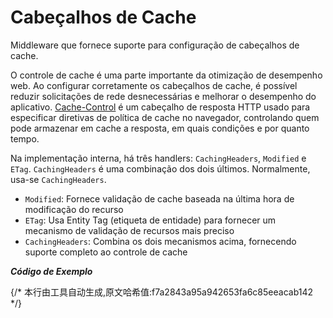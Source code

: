 # Cabeçalhos de Cache

Middleware que fornece suporte para configuração de cabeçalhos de cache.

O controle de cache é uma parte importante da otimização de desempenho web. Ao configurar corretamente os cabeçalhos de cache, é possível reduzir solicitações de rede desnecessárias e melhorar o desempenho do aplicativo. [Cache-Control](https://developer.mozilla.org/pt-BR/docs/Web/HTTP/Headers/Cache-Control) é um cabeçalho de resposta HTTP usado para especificar diretivas de política de cache no navegador, controlando quem pode armazenar em cache a resposta, em quais condições e por quanto tempo.

Na implementação interna, há três handlers: `CachingHeaders`, `Modified` e `ETag`. `CachingHeaders` é uma combinação dos dois últimos. Normalmente, usa-se `CachingHeaders`.

- `Modified`: Fornece validação de cache baseada na última hora de modificação do recurso
- `ETag`: Usa Entity Tag (etiqueta de entidade) para fornecer um mecanismo de validação de recursos mais preciso
- `CachingHeaders`: Combina os dois mecanismos acima, fornecendo suporte completo ao controle de cache

_**Código de Exemplo**_


<Tabs>
  <Tab label="main.rs">
    <CachingHeadersCode/>
  </Tab>
  <Tab label="Cargo.toml">
    <CachingHeadersCargoCode/>
  </Tab>
</Tabs>
{/* 本行由工具自动生成,原文哈希值:f7a2843a95a942653fa6c85eeacab142 */}